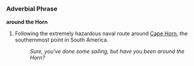 =={{en}}==

===Adverbial Phrase===
'''around the Horn'''

# Following the extremely hazardous naval route around [[Cape Horn]], the southernmost point in South America.
#: ''Sure, you've done some sailing, but have you been around the Horn?''

<!-- # ''v''. (slang) Defense of the [[Hornburg]]. 
The remaining warriors stood around the horn. -->